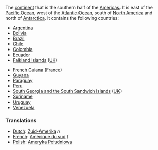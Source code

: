 The [[continent]] that is the southern half of the [[Americas]].  It is east of the [[Pacific Ocean]], west of the [[Atlantic Ocean]], south of [[North America]] and north of [[Antarctica]].  It contains the following countries:

* [[Argentina]]
* [[Bolivia]]
* [[Brazil]]
* [[Chile]]
* [[Colombia]]
* [[Ecuador]]
* [[Falkland Islands]] ([[UK]])

* [[French Guiana]] ([[France]])
* [[Guyana]]
* [[Paraguay]]
* [[Peru]]
* [[South Georgia and the South Sandwich Islands]] ([[UK]])
* [[Suriname]]
* [[Uruguay]]
* [[Venezuela]]

=== Translations ===
*[[Dutch]]: [[Zuid-Amerika]] ''n''
*[[French]]: [[Amérique du sud]] ''f''
*[[Polish]]: [[Ameryka Południowa]]